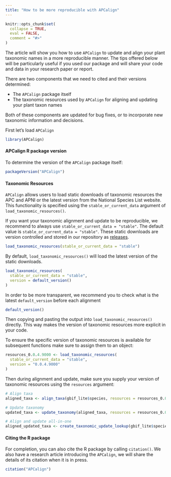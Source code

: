 ```yaml
---
title: "How to be more reproducible with APCalign"
---
```


```r
knitr::opts_chunk$set(
  collapse = TRUE,
  eval = FALSE,
  comment = "#>"
)
```

The article will show you how to use `APCalign` to update and align your plant taxonomic names in a more reproducible manner. The tips offered below will be particularly useful if you used our package and will share your code and data in your research paper or report. 

There are two components that we need to cited and their versions determined: 

- The `APCalign` package itself
- The taxonomic resources used by `APCalign` for aligning and updating your plant taxon names

Both of these components are updated for bug fixes, or to incorporate new taxonomic information and decisions. 

First let's load `APCalign`


```r
library(APCalign)
```

#### APCalign R package version

To determine the version of the `APCalign` package itself: 

```r
packageVersion("APCalign")
```

#### Taxonomic Resources

`APCalign` allows users to load static downloads of taxonomic resources the APC and APNI or the latest version from the National Species List website. This functionality is specified using the `stable_or_current_data` argument of `load_taxonomic_resources()`. 

If you want your taxonomic alignment and update to be reproducible, we recommend to always use `stable_or_current_data = "stable"`. The default value is `stable_or_current_data = "stable"`. These static downloads are version controlled and stored in our repository as [releases](https://github.com/traitecoevo/APCalign/releases). 

```r
load_taxonomic_resources(stable_or_current_data = "stable")
```

By default, `load_taxonomic_resources()` will load the latest version of the static downloads.

```r
load_taxonomic_resources(
  stable_or_current_data = "stable",
  version = default_version()
)
```

In order to be more transparent, we recommend you to check what is the latest `default_version` before each alignment

```r
default_version()
```

Then copying and pasting the output into `load_taxonomic_resources()` directly. This way makes the version of taxonomic resources more explicit in your code. 

To ensure the specific version of taxonomic resources is available for subsequent functions make sure to assign them to an object: 

```r
resources_0.0.4.9000 <- load_taxonomic_resources(
  stable_or_current_data = "stable",
  version = "0.0.4.9000"
)
```

Then during alignment and update, make sure you supply your version of taxonomic resources using the `resources` argument:

```r
# Align taxa
aligned_taxa <- align_taxa(gbif_lite$species, resources = resources_0.0.4.9000)

# Update taxonomy 
updated_taxa <- update_taxonomy(aligned_taxa, resources = resources_0.0.4.9000)

# Align and update all-in-one
aligned_updated_taxa <- create_taxonomic_update_lookup(gbif_lite$species, resources = resources_0.0.4.9000)
```

#### Citing the R package

For completion, you can also cite the R package by calling `citation()`. We also have a research article introducing the `APCalign`, we will share the details of its citation when it is in press. 

```r
citation("APCalign")
```

